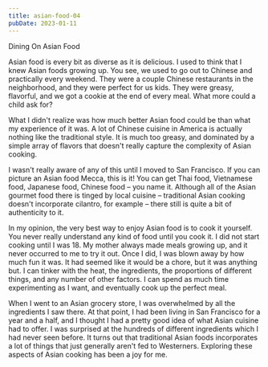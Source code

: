 ```yaml
---
title: asian-food-04
pubDate: 2023-01-11
---
```


Dining On Asian Food
 
Asian food is every bit as diverse as it is delicious. I used to think that I knew Asian foods growing up. You see, we used to go out to Chinese and practically every weekend. They were a couple Chinese restaurants in the neighborhood, and they were perfect for us kids. They were greasy, flavorful, and we got a cookie at the end of every meal. What more could a child ask for?

What I didn't realize was how much better Asian food could be than what my experience of it was. A lot of Chinese cuisine in America is actually nothing like the traditional style. It is much too greasy, and dominated by a simple array of flavors that doesn't really capture the complexity of Asian cooking.

I wasn't really aware of any of this until I moved to San Francisco. If you can picture an Asian food Mecca, this is it! You can get Thai food, Vietnamese food, Japanese food, Chinese food – you name it. Although all of the Asian gourmet food there is tinged by local cuisine – traditional Asian cooking doesn't incorporate cilantro, for example – there still is quite a bit of authenticity to it.

In my opinion, the very best way to enjoy Asian food is to cook it yourself. You never really understand any kind of food until you cook it. I did not start cooking until I was 18. My mother always made meals growing up, and it never occurred to me to try it out. Once I did, I was blown away by how much fun it was. It had seemed like it would be a chore, but it was anything but. I can tinker with the heat, the ingredients, the proportions of different things, and any number of other factors. I can spend as much time experimenting as I want, and eventually cook up the perfect meal.

When I went to an Asian grocery store, I was overwhelmed by all the ingredients I saw there. At that point, I had been living in San Francisco for a year and a half, and I thought I had a pretty good idea of what Asian cuisine had to offer. I was surprised at the hundreds of different ingredients which I had never seen before. It turns out that traditional Asian foods incorporates a lot of things that just generally aren't fed to Westerners. Exploring these aspects of Asian cooking has been a joy for me.